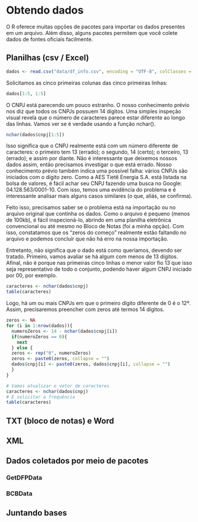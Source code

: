 # Obtendo dados

O R oferece muitas opções de pacotes para importar os dados presentes em um arquivo. Além disso, alguns pacotes permitem que você colete dados de fontes oficiais facilmente.

## Planilhas (csv / Excel)

```r
dados <- read.csv("data/df_info.csv", encoding = "UTF-8", colClasses = c("cnpj" = "character"))
```

Solicitamos as cinco primeiras colunas das cinco primeiras linhas:

```r
dados[1:5, 1:5]
```
O CNPJ está parecendo um pouco estranho. O nosso conhecimento prévio nos diz que todos os CNPJs possuem 14 dígitos. Uma simples inspeção visual revela que o número de caracteres parece estar diferente ao longo das linhas. Vamos ver se é verdade usando a função nchar().

```r
nchar(dados$cnpj[1:5])
```
Isso significa que o CNPJ realmente está com um número diferente de caracteres: o primeiro tem 13 (errado); o segundo, 14 (certo); o terceiro, 13 (errado); e assim por diante. Não é interessante que deixemos nossos dados assim, então precisamos investigar o que está errado. Nosso conhecimento prévio também indica uma possível falha: vários CNPJs são iniciados com o dígito zero. Como a AES Tietê Energia S.A. está listada na bolsa de valores, é fácil achar seu CNPJ fazendo uma busca no Google: 04.128.563/0001-10. Com isso, temos uma evidência do problema e é interessante analisar mais alguns casos similares (o que, aliás, se confirma).

Feito isso, precisamos saber se o problema está na importação ou no arquivo original que continha os dados. Como o arquivo é pequeno (menos de 100kb), é fácil inspecioná-lo, abrindo em uma planilha eletrônica convencional ou até mesmo no Bloco de Notas (foi a minha opção). Com isso, constatamos que os "zeros do começo" realmente estão faltando no arquivo e podemos concluir que não há erro na nossa importação.

Entretanto, não significa que o dado está como queríamos, devendo ser tratado. Primeiro, vamos avaliar se há algum com menos de 13 dígitos. Afinal, não é porque nas primeiras cinco linhas o menor valor fio 13 que isso seja representativo de todo o conjunto, podendo haver algum CNPJ iniciado por 00, por exemplo.

```r
caracteres <- nchar(dados$cnpj)
table(caracteres)
```
Logo, há um ou mais CNPJs em que o primeiro dígito diferente de 0 é o 12º. Assim, precisaremos preencher com zeros até termos 14 dígitos.

```r
zeros <- NA
for (i in 1:nrow(dados)){
  numeroZeros <- 14 - nchar(dados$cnpj[i])
  if(numeroZeros == 0){
    next
  } else {
  zeros <- rep("0", numeroZeros)
  zeros <- paste0(zeros, collapse = "")
  dados$cnpj[i] <- paste0(zeros, dados$cnpj[i], collapse = "")
  }
}

# Vamos atualizar o vetor de caracteres
caracteres <- nchar(dados$cnpj)
# E solicitar a frequência
table(caracteres)

```


## TXT (bloco de notas) e Word

## XML

## Dados coletados por meio de pacotes

### GetDFPData

### BCBData

## Juntando bases
